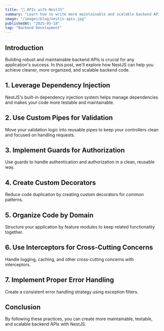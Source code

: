 ```yaml
---
title: "🚀 APIs with NestJS"
summary: "Learn how to write more maintainable and scalable backend APIs using NestJS with these 7 practical tips and best practices."
image: "/images/blog/nestjs-apis.jpg"
publishedAt: "2025-05-18"
tag: "Backend Development"
---
```


## Introduction

Building robust and maintainable backend APIs is crucial for any application's success. In this post, we'll explore how NestJS can help you achieve cleaner, more organized, and scalable backend code.

## 1. Leverage Dependency Injection

NestJS's built-in dependency injection system helps manage dependencies and makes your code more testable and maintainable.

## 2. Use Custom Pipes for Validation

Move your validation logic into reusable pipes to keep your controllers clean and focused on handling requests.

## 3. Implement Guards for Authorization

Use guards to handle authentication and authorization in a clean, reusable way.

## 4. Create Custom Decorators

Reduce code duplication by creating custom decorators for common patterns.

## 5. Organize Code by Domain

Structure your application by feature modules to keep related functionality together.

## 6. Use Interceptors for Cross-Cutting Concerns

Handle logging, caching, and other cross-cutting concerns with interceptors.

## 7. Implement Proper Error Handling

Create a consistent error handling strategy using exception filters.

## Conclusion

By following these practices, you can create more maintainable, testable, and scalable backend APIs with NestJS.
